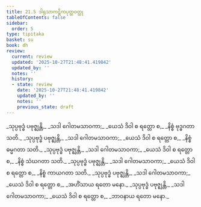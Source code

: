 ```yaml
---
title: 21.5 ဒါရုသာကဋိကပုတ္တဝတ္ထု
tableOfContents: false
sidebar:
  order: 5
type: tipitaka
basket: su
book: dh
review:
  current: review
  updated: '2025-10-27T21:48:41.419842'
  updated_by: ''
  notes: ''
  history:
  - state: review
    date: '2025-10-27T21:48:41.419842'
    updated_by: ''
    notes: ''
    previous_state: draft
---
```



<ReviewStatus review={frontmatter.review} showDetails={true} />

<HypothesisAnnotation frontmatter={frontmatter} />

<DynamicBreadcrumb />

<Division number="296" book="dh" e="ch" v="18" p="55">

<Paragraph number="319" type="verses" book="dh">
_သုပ္ပဗုဒ္ဓံ ပဗုဇ္ဈန္တိ,_  
_သဒါ ဂေါတမသာဝကာ;_  
_ယေသံ ဒိဝါ စ ရတ္တော စ,_  
_နိစ္စံ ဗုဒ္ဓဂတာ သတိ._  

</Paragraph>

</Division>
<Division number="297" book="dh" e="ch" v="18" p="55">

<Paragraph number="320" type="verses" book="dh">
_သုပ္ပဗုဒ္ဓံ ပဗုဇ္ဈန္တိ,_  
_သဒါ ဂေါတမသာဝကာ;_  
_ယေသံ ဒိဝါ စ ရတ္တော စ,_  
_နိစ္စံ ဓမ္မဂတာ သတိ._  

</Paragraph>

</Division>
<Division number="298" book="dh" e="ch" v="18" p="56">

<Paragraph number="321" type="verses" book="dh">
_သုပ္ပဗုဒ္ဓံ ပဗုဇ္ဈန္တိ,_  
_သဒါ ဂေါတမသာဝကာ;_  
_ယေသံ ဒိဝါ စ ရတ္တော စ,_  
_နိစ္စံ သံဃဂတာ သတိ._  

</Paragraph>

</Division>
<Division number="299" book="dh" e="ch" v="18" p="56">

<Paragraph number="322" type="verses" book="dh">
_သုပ္ပဗုဒ္ဓံ ပဗုဇ္ဈန္တိ,_  
_သဒါ ဂေါတမသာဝကာ;_  
_ယေသံ ဒိဝါ စ ရတ္တော စ,_  
_နိစ္စံ ကာယဂတာ သတိ._  

</Paragraph>

</Division>
<Division number="300" book="dh" e="ch" v="18" p="56">

<Paragraph number="323" type="verses" book="dh">
_သုပ္ပဗုဒ္ဓံ ပဗုဇ္ဈန္တိ,_  
_သဒါ ဂေါတမသာဝကာ;_  
_ယေသံ ဒိဝါ စ ရတ္တော စ,_  
_အဟိံသာယ ရတော မနော._  

</Paragraph>

</Division>
<Division number="301" book="dh" e="ch" v="18" p="56">

<Paragraph number="324" type="verses" book="dh">
_သုပ္ပဗုဒ္ဓံ ပဗုဇ္ဈန္တိ,_  
_သဒါ ဂေါတမသာဝကာ;_  
_ယေသံ ဒိဝါ စ ရတ္တော စ,_  
_ဘာဝနာယ ရတော မနော._
</Paragraph>
</Division>